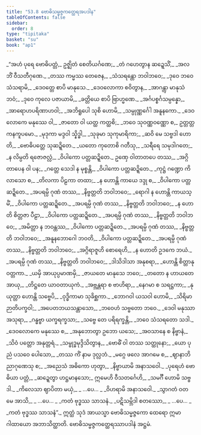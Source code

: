 ```yaml
---
title: "53.8 ဗောဓိသမ္မဇ္ဇကတ္ထေရအပဒါန"
tableOfContents: false
sidebar:
  order: 8
type: "tipitaka"
basket: "su"
book: "ap1"
---
```



<DynamicBreadcrumb />

<Division number="48" book="ap1" e="ch" v="20" p="433">

<Paragraph number="6859" type="verses" book="ap1">
_“အဟံ ပုရေ ဗောဓိပတ္တံ,_  
ဥဇ္ဈိတံ စေတိယင်္ဂဏေ;_  
_တံ ဂဟေတွာန ဆဍ္ဍေသိံ,_  
_အလဘိံ ဝီသတီဂုဏေ._  

</Paragraph>

</Division>
<Division number="49" book="ap1" e="ch" v="20" p="433">

<Paragraph number="6860" type="verses" book="ap1">
_တဿ ကမ္မဿ တေဇေန,_  
_သံသရန္တော ဘဝါဘဝေ;_  
_ဒုဝေ ဘဝေ သံသရာမိ,_  
_ဒေဝတ္တေ စာပိ မာနုသေ._  

</Paragraph>

</Division>
<Division number="50" book="ap1" e="ch" v="20" p="433">

<Paragraph number="6861" type="verses" book="ap1">
_ဒေဝလောကာ စဝိတွာန,_  
_အာဂန္တွာ မာနုသံ ဘဝံ;_  
_ဒုဝေ ကုလေ ပဇာယာမိ,_  
_ခတ္တိယေ စာပိ ဗြာဟ္မဏေ._  

</Paragraph>

</Division>
<Division number="51" book="ap1" e="ch" v="20" p="433">

<Paragraph number="6862" type="verses" book="ap1">
_အင်္ဂပစ္စင်္ဂသမ္ပန္နော,_  
_အာရောဟပရိဏာဟဝါ;_  
_အဘိရူပေါ သုစိ ဟောမိ,_  
_သမ္ပုဏ္ဏင်္ဂေါ အနူနကော._  

</Paragraph>

</Division>
<Division number="52" book="ap1" e="ch" v="20" p="433">

<Paragraph number="6863" type="verses" book="ap1">
_ဒေဝလောကေ မနုဿေ ဝါ,_  
_ဇာတော ဝါ ယတ္ထ ကတ္ထစိ;_  
_ဘဝေ သုဝဏ္ဏဝဏ္ဏော စ,_  
ဥတ္တတ္တကနကူပမော._  

</Paragraph>

</Division>
<Division number="53" book="ap1" e="ch" v="20" p="433">

<Paragraph number="6864" type="verses" book="ap1">
_မုဒုကာ မဒ္ဒဝါ သ္နိဒ္ဓါ,_  
_သုခုမာ သုကုမာရိကာ;_  
_ဆဝိ မေ သဗ္ဗဒါ ဟောတိ,_  
_ဗောဓိပတ္တေ သုဆဍ္ဍိတေ._  

</Paragraph>

</Division>
<Division number="54" book="ap1" e="ch" v="20" p="433">

<Paragraph number="6865" type="verses" book="ap1">
_ယတော ကုတောစိ ဂတီသု,_  
_သရီရေ သမုဒါဂတေ;_  
_န လိမ္ပတိ ရဇောဇလ္လံ,_  
_ဝိပါကော ပတ္တဆဍ္ဍိတေ._  

</Paragraph>

</Division>
<Division number="55" book="ap1" e="ch" v="20" p="433">

<Paragraph number="6866" type="verses" book="ap1">
ဥဏှေ ဝါတာတပေ တဿ,_  
_အဂ္ဂိတာပေန ဝါ ပန;_  
_ဂတ္တေ သေဒါ န မုစ္စန္တိ,_  
_ဝိပါကော ပတ္တဆဍ္ဍိတေ._  

</Paragraph>

</Division>
<Division number="56" book="ap1" e="ch" v="20" p="433">

<Paragraph number="6867" type="verses" book="ap1">
_ကုဋ္ဌံ ဂဏ္ဍော ကိလာသော စ,_  
_တိလကာ ပိဠကာ တထာ;_  
_န ဟောန္တိ ကာယေ ဒဒ္ဒု စ,_  
_ဝိပါကော ပတ္တဆဍ္ဍိတေ._  

</Paragraph>

</Division>
<Division number="57" book="ap1" e="ch" v="20" p="433">

<Paragraph number="6868" type="verses" book="ap1">
_အပရမ္ပိ ဂုဏံ တဿ,_  
_နိဗ္ဗတ္တတိ ဘဝါဘဝေ;_  
_ရောဂါ န ဟောန္တိ ကာယသ္မိံ,_  
_ဝိပါကော ပတ္တဆဍ္ဍိတေ._  

</Paragraph>

</Division>
<Division number="58" book="ap1" e="ch" v="20" p="433">

<Paragraph number="6869" type="verses" book="ap1">
_အပရမ္ပိ ဂုဏံ တဿ,_  
_နိဗ္ဗတ္တတိ ဘဝါဘဝေ;_  
_န ဟောတိ စိတ္တဇာ ပီဠာ,_  
_ဝိပါကော ပတ္တဆဍ္ဍိတေ._  

</Paragraph>

</Division>
<Division number="59" book="ap1" e="ch" v="20" p="434">

<Paragraph number="6870" type="verses" book="ap1">
_အပရမ္ပိ ဂုဏံ တဿ,_  
_နိဗ္ဗတ္တတိ ဘဝါဘဝေ;_  
_အမိတ္တာ န ဘဝန္တဿ,_  
_ဝိပါကော ပတ္တဆဍ္ဍိတေ._  

</Paragraph>

</Division>
<Division number="60" book="ap1" e="ch" v="20" p="434">

<Paragraph number="6871" type="verses" book="ap1">
_အပရမ္ပိ ဂုဏံ တဿ,_  
_နိဗ္ဗတ္တတိ ဘဝါဘဝေ;_  
_အနူနဘောဂေါ ဘဝတိ,_  
_ဝိပါကော ပတ္တဆဍ္ဍိတေ._  

</Paragraph>

</Division>
<Division number="61" book="ap1" e="ch" v="20" p="434">

<Paragraph number="6872" type="verses" book="ap1">
_အပရမ္ပိ ဂုဏံ တဿ,_  
_နိဗ္ဗတ္တတိ ဘဝါဘဝေ;_  
_အဂ္ဂိရာဇူဟိ စောရေဟိ,_  
_န ဟောတိ ဥဒကေ ဘယံ._  

</Paragraph>

</Division>
<Division number="62" book="ap1" e="ch" v="20" p="434">

<Paragraph number="6873" type="verses" book="ap1">
_အပရမ္ပိ ဂုဏံ တဿ,_  
_နိဗ္ဗတ္တတိ ဘဝါဘဝေ;_  
_ဒါသိဒါသာ အနုစရာ,_  
_ဟောန္တိ စိတ္တာနုဝတ္တကာ._  

</Paragraph>

</Division>
<Division number="63" book="ap1" e="ch" v="20" p="434">

<Paragraph number="6874" type="verses" book="ap1">
_ယမှိ အာယုပ္ပမာဏမှိ,_  
_ဇာယတေ မာနုသေ ဘဝေ;_  
_တတော န ဟာယတေ အာယု,_  
_တိဋ္ဌတေ ယာဝတာယုကံ._  

</Paragraph>

</Division>
<Division number="64" book="ap1" e="ch" v="20" p="434">

<Paragraph number="6875" type="verses" book="ap1">
_အဗ္ဘန္တရာ စ ဗာဟိရာ,_  
_နေဂမာ စ သရဋ္ဌကာ;_  
_နုယုတ္တာ ဟောန္တိ သဗ္ဗေပိ,_  
_ဝုဒ္ဓိကာမာ သုခိစ္ဆကာ._  

</Paragraph>

</Division>
<Division number="65" book="ap1" e="ch" v="20" p="434">

<Paragraph number="6876" type="verses" book="ap1">
_ဘောဂဝါ ယသဝါ ဟောမိ,_  
_သိရိမာ ဉာတိပက္ခဝါ;_  
_အပေတဘယသန္တာသော,_  
_ဘဝေဟံ သဗ္ဗတော ဘဝေ._  

</Paragraph>

</Division>
<Division number="66" book="ap1" e="ch" v="20" p="434">

<Paragraph number="6877" type="verses" book="ap1">
_ဒေဝါ မနုဿာ အသုရာ,_  
_ဂန္ဓဗ္ဗာ ယက္ခရက္ခသာ;_  
_သဗ္ဗေ တေ ပရိရက္ခန္တိ,_  
_ဘဝေ သံသရတော သဒါ._  

</Paragraph>

</Division>
<Division number="67" book="ap1" e="ch" v="20" p="434">

<Paragraph number="6878" type="verses" book="ap1">
_ဒေဝလောကေ မနုဿေ စ,_  
_အနုဘောတွာ ဥဘော ယသေ;_  
_အဝသာနေ စ နိဗ္ဗာနံ,_  
_သိဝံ ပတ္တော အနုတ္တရံ._  

</Paragraph>

</Division>
<Division number="68" book="ap1" e="ch" v="20" p="434">

<Paragraph number="6879" type="verses" book="ap1">
_သမ္ဗုဒ္ဓမုဒ္ဒိသိတွာန,_  
_ဗောဓိံ ဝါ တဿ သတ္ထုနော;_  
_ယော ပုညံ ပသဝေ ပေါသော,_  
_တဿ ကိံ နာမ ဒုလ္လဘံ._  

</Paragraph>

</Division>
<Division number="69" book="ap1" e="ch" v="20" p="434">

<Paragraph number="6880" type="verses" book="ap1">
_မဂ္ဂေ ဖလေ အာဂမေ စ,_  
_ဈာနာဘိညာဂုဏေသု စ;_  
_အညေသံ အဓိကော ဟုတွာ,_  
_နိဗ္ဗာယာမိ အနာသဝေါ._  

</Paragraph>

</Division>
<Division number="70" book="ap1" e="ch" v="20" p="434">

<Paragraph number="6881" type="verses" book="ap1">
_ပုရေဟံ ဗောဓိယာ ပတ္တံ,_  
_ဆဍ္ဍေတွာ ဟဋ္ဌမာနသော;_  
ဣမေဟိ ဝီသတင်္ဂေဟိ,_  
_သမင်္ဂီ ဟောမိ သဗ္ဗဒါ._  

</Paragraph>

</Division>
<Division number="71" book="ap1" e="ch" v="20" p="434">

<Paragraph number="6882" type="verses" book="ap1">
_ကိလေသာ ဈာပိတာ မယှံ,_  
_ …ပေ… _  
_ဝိဟရာမိ အနာသဝေါ._  

</Paragraph>

</Division>
<Division number="72" book="ap1" e="ch" v="20" p="435">

<Paragraph number="6883" type="verses" book="ap1">
_သွာဂတံ ဝတ မေ အာသိ,_  
_ …ပေ… _  
_ကတံ ဗုဒ္ဓဿ သာသနံ._  

</Paragraph>

</Division>
<Division number="73" book="ap1" e="ch" v="20" p="435">

<Paragraph number="6884" type="verses" book="ap1">
_ပဋိသမ္ဘိဒါ စတဿော,_  
_ …ပေ… _  
_ကတံ ဗုဒ္ဓဿ သာသနံ”._  

</Paragraph>

<Paragraph number="6885" book="ap1">
ဣတ္ထံ သုဒံ အာယသ္မာ ဗောဓိသမ္မဇ္ဇကော ထေရော ဣမာ ဂါထာယော အဘာသိတ္ထာတိ.

</Paragraph>
</Division>

<Paragraph number="6886" type="center" book="ap1">
ဗောဓိသမ္မဇ္ဇကတ္ထေရဿာပဒါနံ အဋ္ဌမံ.
</Paragraph>